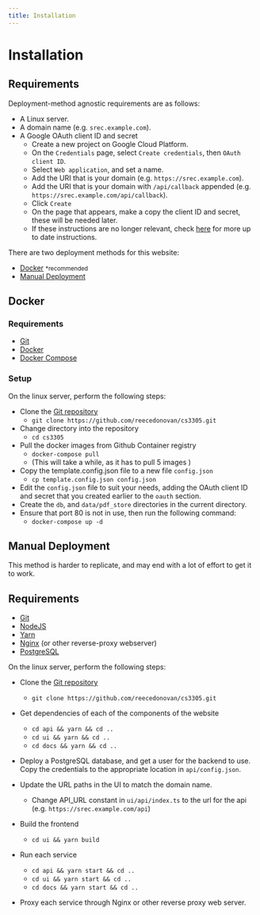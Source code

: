 ```yaml
---
title: Installation
---
```


# Installation

## Requirements

Deployment-method agnostic requirements are as follows:

- A Linux server.
- A domain name (e.g. `srec.example.com`).
- A Google OAuth client ID and secret
  - Create a new project on Google Cloud Platform.
  - On the `Credentials` page, select `Create credentials`, then `OAuth client ID`.
  - Select `Web application`, and set a name.
  - Add the URI that is your domain (e.g. `https://srec.example.com`).
  - Add the URI that is your domain with `/api/callback` appended (e.g. `https://srec.example.com/api/callback`).
  - Click `Create`
  - On the page that appears, make a copy the client ID and secret, these will be needed later.
  - If these instructions are no longer relevant, check 
  [here](https://developers.google.com/adwords/api/docs/guides/authentication#create_a_client_id_and_client_secret)
  for more up to date instructions.

There are two deployment methods for this website:

- [Docker](#docker) <small>\*recommended</small>
- [Manual Deployment](#manual)

<h2 id="docker">Docker</h2>

### Requirements

- [Git](https://git-scm.com/)
- [Docker](https://www.docker.com/)
- [Docker Compose](https://docs.docker.com/compose/overview/)

### Setup

On the linux server, perform the following steps:

- Clone the [Git repository](https://github.com/reecedonovan/cs3305)
  - `git clone https://github.com/reecedonovan/cs3305.git`
- Change directory into the repository
  - `cd cs3305`
- Pull the docker images from Github Container registry
  - `docker-compose pull`
  - (This will take a while, as it has to pull 5 images )
- Copy the template.config.json file to a new file `config.json`
  - `cp template.config.json config.json`
- Edit the `config.json` file to suit your needs, adding the OAuth client
  ID and secret that you created earlier to the `oauth` section.
- Create the `db`, and `data/pdf_store` directories in the current directory.
- Ensure that port 80 is not in use, then run the following command:
  - `docker-compose up -d`

<h2 id="manual">Manual Deployment</h2>

This method is harder to replicate, and may end with a lot of effort to get it to work.

## Requirements

- [Git](https://git-scm.com/)
- [NodeJS](https://nodejs.org/)
- [Yarn](https://yarnpkg.com/)
- [Nginx](https://www.nginx.com/) (or other reverse-proxy webserver)
- [PostgreSQL](https://www.postgresql.org/)

On the linux server, perform the following steps:

- Clone the [Git repository](https://github.com/reecedonovan/cs3305)
  - `git clone https://github.com/reecedonovan/cs3305.git`
- Get dependencies of each of the components of the website
  - `cd api && yarn && cd ..`
  - `cd ui && yarn && cd ..`
  - `cd docs && yarn && cd ..`
- Deploy a PostgreSQL database, and get a user for the backend to use. 
Copy the credentials to the appropriate location in `api/config.json`.

- Update the URL paths in the UI to match the domain name.
  - Change API_URL constant in `ui/api/index.ts` to the url for the api (e.g. `https://srec.example.com/api`)

- Build the frontend
  - `cd ui && yarn build`

- Run each service
  - `cd api && yarn start && cd ..`
  - `cd ui && yarn start && cd ..`
  - `cd docs && yarn start && cd ..`

- Proxy each service through Nginx or other reverse proxy web server.
